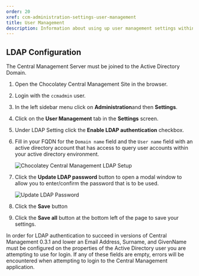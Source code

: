 ```yaml
---
order: 20
xref: ccm-administration-settings-user-management
title: User Management
description: Information about using up user management settings within the Administration Settings screen
---
```


## LDAP Configuration

<Callout type="info">
    The Central Management Server must be joined to the Active Directory Domain.
</Callout>

1. Open the Chocolatey Central Management Site in the browser.
1. Login with the `ccmadmin` user.
1. In the left sidebar menu click on **Administration**and then **Settings**.
1. Click on the **User Management** tab in the **Settings** screen.
1. Under LDAP Setting click the **Enable LDAP authentication** checkbox.
1. Fill in your FQDN for the `Domain name` field and the `User name` field with an active directory account that has access to query user accounts within your active directory environment.

    ![Chocolatey Central Management LDAP Setup](https://img.chocolatey.org/docs/ccm-playwright/administration/settings/user-management-checkbox-enable-ldap.png)

1. Click the **Update LDAP password** button to open a modal window to allow you to enter/confirm the password that is to be used.

    ![Update LDAP Password](https://img.chocolatey.org/docs/ccm-playwright/administration/settings/user-management-modal-ldap-password.png)

1. Click the **Save** button
1. Click the **Save all** button at the bottom left of the page to save your settings.

<Callout type="info">
    In order for LDAP authentication to succeed in versions of Central Management 0.3.1 and lower
    an Email Address, Surname, and GivenName must be configured on the properties of the Active Directory user you are
    attempting to use for login. If any of these fields are empty, errors will be encountered when attempting to login
    to the Central Management application.
</Callout>
